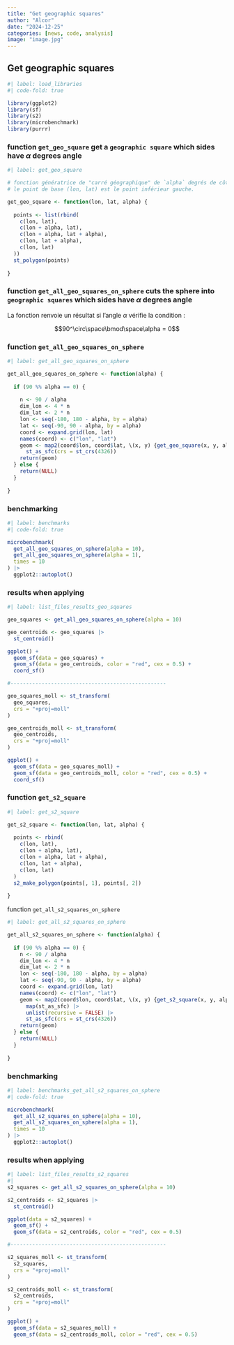 ```yaml
---
title: "Get geographic squares"
author: "Alcor"
date: "2024-12-25"
categories: [news, code, analysis]
image: "image.jpg"
---
```


## Get geographic squares

```r
#| label: load_libraries
#| code-fold: true

library(ggplot2)
library(sf)
library(s2)
library(microbenchmark)
library(purrr)

```

### function `get_geo_square` get a `geographic square` which sides have $\alpha$ degrees angle

```r
#| label: get_geo_square

# fonction génératrice de "carré géographique" de `alpha` degrés de côté
# le point de base (lon, lat) est le point inférieur gauche. 

get_geo_square <- function(lon, lat, alpha) {
  
  points <- list(rbind(
    c(lon, lat),
    c(lon + alpha, lat),
    c(lon + alpha, lat + alpha),
    c(lon, lat + alpha),
    c(lon, lat)
  ))
  st_polygon(points)
  
}

```


### function `get_all_geo_squares_on_sphere` cuts the sphere into `geographic squares` which sides have $\alpha$ degrees angle

::: {.callout-note collapse="false"}

La fonction renvoie un résultat si l'angle $\alpha$ vérifie la condition :

$$90^\circ\space\bmod\space\alpha = 0$$
:::

### function `get_all_geo_squares_on_sphere`

```r
#| label: get_all_geo_squares_on_sphere

get_all_geo_squares_on_sphere <- function(alpha) {
  
  if (90 %% alpha == 0) {
    
    n <- 90 / alpha
    dim_lon <- 4 * n
    dim_lat <- 2 * n
    lon <- seq(-180, 180 - alpha, by = alpha)
    lat <- seq(-90, 90 - alpha, by = alpha)
    coord <- expand.grid(lon, lat)
    names(coord) <- c("lon", "lat")
    geom <- map2(coord$lon, coord$lat, \(x, y) {get_geo_square(x, y, alpha)}) |> 
      st_as_sfc(crs = st_crs(4326))
    return(geom)
  } else {
    return(NULL)
  }
  
}

```

### benchmarking

```r
#| label: benchmarks
#| code-fold: true

microbenchmark(
  get_all_geo_squares_on_sphere(alpha = 10),
  get_all_geo_squares_on_sphere(alpha = 1),
  times = 10
) |> 
  ggplot2::autoplot()

```

### results when applying

```r
#| label: list_files_results_geo_squares

geo_squares <- get_all_geo_squares_on_sphere(alpha = 10)

geo_centroids <- geo_squares |> 
  st_centroid()

ggplot() +
  geom_sf(data = geo_squares) +
  geom_sf(data = geo_centroids, color = "red", cex = 0.5) +
  coord_sf()

#--------------------------------------------------

geo_squares_moll <- st_transform(
  geo_squares,
  crs = "+proj=moll"
)

geo_centroids_moll <- st_transform(
  geo_centroids,
  crs = "+proj=moll"
)

ggplot() +
  geom_sf(data = geo_squares_moll) +
  geom_sf(data = geo_centroids_moll, color = "red", cex = 0.5) +
  coord_sf()

```

### function `get_s2_square`

```r
#| label: get_s2_square

get_s2_square <- function(lon, lat, alpha) {
  
  points <- rbind(
    c(lon, lat),
    c(lon + alpha, lat),
    c(lon + alpha, lat + alpha),
    c(lon, lat + alpha),
    c(lon, lat)
  )
  s2_make_polygon(points[, 1], points[, 2])
  
}

```

function `get_all_s2_squares_on_sphere`

```r
#| label: get_all_s2_squares_on_sphere

get_all_s2_squares_on_sphere <- function(alpha) {
  
  if (90 %% alpha == 0) {
    n <- 90 / alpha
    dim_lon <- 4 * n
    dim_lat <- 2 * n
    lon <- seq(-180, 180 - alpha, by = alpha)
    lat <- seq(-90, 90 - alpha, by = alpha)
    coord <- expand.grid(lon, lat)
    names(coord) <- c("lon", "lat")
    geom <- map2(coord$lon, coord$lat, \(x, y) {get_s2_square(x, y, alpha)}) |>
      map(st_as_sfc) |> 
      unlist(recursive = FALSE) |> 
      st_as_sfc(crs = st_crs(4326))
    return(geom)
  } else {
    return(NULL)
  }
  
}

```

### benchmarking

```r
#| label: benchmarks_get_all_s2_squares_on_sphere
#| code-fold: true

microbenchmark(
  get_all_s2_squares_on_sphere(alpha = 10),
  get_all_s2_squares_on_sphere(alpha = 1),
  times = 10
) |> 
  ggplot2::autoplot()

```

### results when applying

```r
#| label: list_files_results_s2_squares
#| 
s2_squares <- get_all_s2_squares_on_sphere(alpha = 10)

s2_centroids <- s2_squares |> 
  st_centroid()

ggplot(data = s2_squares) +
  geom_sf() +
  geom_sf(data = s2_centroids, color = "red", cex = 0.5)

#--------------------------------------------------

s2_squares_moll <- st_transform(
  s2_squares,
  crs = "+proj=moll"
)

s2_centroids_moll <- st_transform(
  s2_centroids,
  crs = "+proj=moll"
)

ggplot() +
  geom_sf(data = s2_squares_moll) +
  geom_sf(data = s2_centroids_moll, color = "red", cex = 0.5)

```

